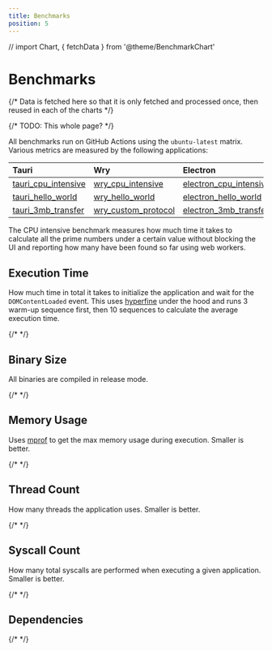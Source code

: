 ```yaml
---
title: Benchmarks
position: 5
---
```


// import Chart, { fetchData } from '@theme/BenchmarkChart'

# Benchmarks

{/* Data is fetched here so that it is only fetched and processed once, then reused in each of the charts */}

{/* TODO: This whole page? */}

All benchmarks run on GitHub Actions using the `ubuntu-latest` matrix. Various metrics are measured by the following applications:

| Tauri                 | Wry                   | Electron                 |
| :-------------------- | :-------------------- | :----------------------- |
| [tauri_cpu_intensive] | [wry_cpu_intensive]   | [electron_cpu_intensive] |
| [tauri_hello_world]   | [wry_hello_world]     | [electron_hello_world]   |
| [tauri_3mb_transfer]  | [wry_custom_protocol] | [electron_3mb_transfer]  |

[tauri_cpu_intensive]: https://github.com/tauri-apps/tauri/tree/dev/tooling/bench/tests/cpu_intensive
[tauri_hello_world]: https://github.com/tauri-apps/tauri/tree/dev/tooling/bench/tests/helloworld
[tauri_3mb_transfer]: https://github.com/tauri-apps/tauri/tree/dev/tooling/bench/tests/files_transfer
[wry_cpu_intensive]: https://github.com/tauri-apps/wry/tree/dev/bench/tests/src/cpu_intensive.rs
[wry_hello_world]: https://github.com/tauri-apps/wry/tree/dev/bench/tests/src/hello_world.rs
[wry_custom_protocol]: https://github.com/tauri-apps/wry/tree/dev/bench/tests/src/custom_protocol.rs
[electron_cpu_intensive]: https://github.com/tauri-apps/benchmark_electron/tree/dev/apps/cpu_intensive
[electron_hello_world]: https://github.com/tauri-apps/benchmark_electron/tree/dev/apps/hello_world
[electron_3mb_transfer]: https://github.com/tauri-apps/benchmark_electron/tree/dev/apps/file_transfer

<Callout kind="note">
The CPU intensive benchmark measures how much time it takes to calculate all the prime numbers under a certain value without blocking the UI and reporting how many have been found so far using web workers.
</Callout>

## Execution Time

How much time in total it takes to initialize the application and wait for the `DOMContentLoaded` event. This uses [hyperfine](https://github.com/sharkdp/hyperfine) under the hood and runs 3 warm-up sequence first, then 10 sequences to calculate the average execution time.

{/* <Chart data={data} column="exec_time" /> */}

## Binary Size

All binaries are compiled in release mode.

{/* <Chart data={data} column="binary_size" /> */}

## Memory Usage

Uses [mprof](https://pypi.org/project/memory-profiler/) to get the max memory usage during execution. Smaller is better.

{/* <Chart data={data} column="max_memory" /> */}

## Thread Count

How many threads the application uses. Smaller is better.

{/* <Chart data={data} column="thread_count" /> */}

## Syscall Count

How many total syscalls are performed when executing a given application. Smaller is better.

{/* <Chart data={data} column="syscall_count" /> */}

## Dependencies

{/* <Chart data={data} column="cargo_deps" /> */}
